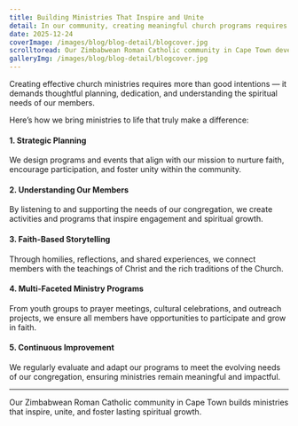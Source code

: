 ---
title: Building Ministries That Inspire and Unite  
detail: In our community, creating meaningful church programs requires planning, dedication, and a focus on spiritual growth.  
date: 2025-12-24  
coverImage: /images/blog/blog-detail/blogcover.jpg  
scrolltoread: Our Zimbabwean Roman Catholic community in Cape Town develops ministries that strengthen faith, foster fellowship, and empower members to serve and grow spiritually.  
galleryImg: /images/blog/blog-detail/blogcover.jpg  
---

Creating effective church ministries requires more than good intentions — it demands thoughtful planning, dedication, and understanding the spiritual needs of our members.

Here’s how we bring ministries to life that truly make a difference:

#### 1. Strategic Planning  
We design programs and events that align with our mission to nurture faith, encourage participation, and foster unity within the community.

#### 2. Understanding Our Members  
By listening to and supporting the needs of our congregation, we create activities and programs that inspire engagement and spiritual growth.

#### 3. Faith-Based Storytelling  
Through homilies, reflections, and shared experiences, we connect members with the teachings of Christ and the rich traditions of the Church.

#### 4. Multi-Faceted Ministry Programs  
From youth groups to prayer meetings, cultural celebrations, and outreach projects, we ensure all members have opportunities to participate and grow in faith.

#### 5. Continuous Improvement  
We regularly evaluate and adapt our programs to meet the evolving needs of our congregation, ensuring ministries remain meaningful and impactful.

---

Our Zimbabwean Roman Catholic community in Cape Town builds ministries that inspire, unite, and foster lasting spiritual growth.
